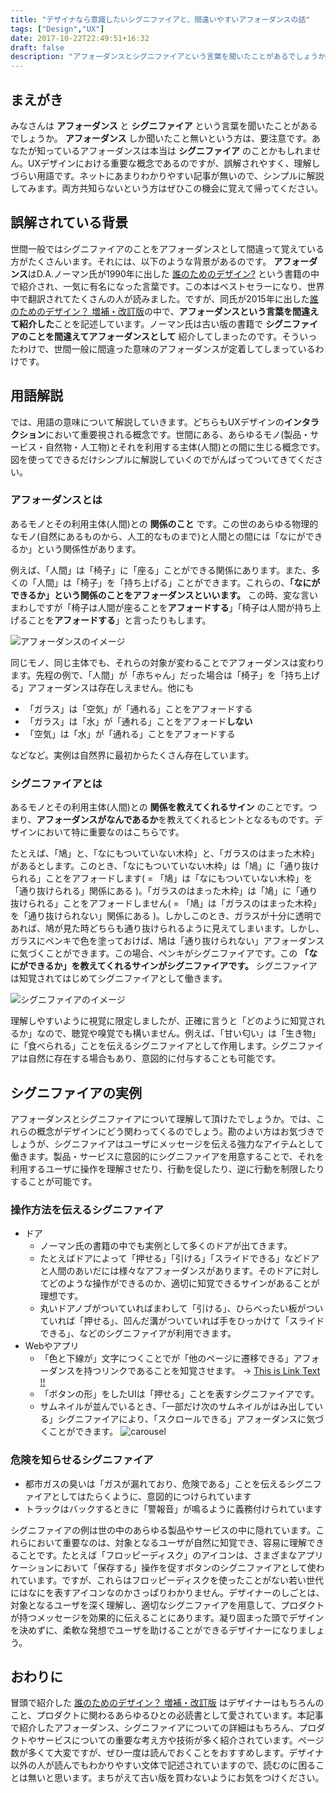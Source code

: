 ```yaml
---
title: "デザイナなら意識したいシグニファイアと、間違いやすいアフォーダンスの話"
tags: ["Design","UX"]
date: 2017-10-22T22:49:51+16:32
draft: false
description: "アフォーダンスとシグニファイアという言葉を聞いたことがあるでしょうか。アフォーダンスしか聞いたこと無いという方、要注意です。"
---
```



## まえがき
みなさんは **アフォーダンス** と **シグニファイア** という言葉を聞いたことがあるでしょうか。 <b>アフォーダンス</b> しか聞いたこと無いという方は、要注意です。あなたが知っているアフォーダンスは本当は <b>シグニファイア</b> のことかもしれません。UXデザインにおける重要な概念であるのですが、誤解されやすく、理解しづらい用語です。ネットにあまりわかりやすい記事が無いので、シンプルに解説してみます。両方共知らないという方はぜひこの機会に覚えて帰ってください。


## 誤解されている背景
世間一般ではシグニファイアのことをアフォーダンスとして間違って覚えている方がたくさんいます。それには、以下のような背景があるのです。
<b>アフォーダンス</b>はD.A.ノーマン氏が1990年に出した [誰のためのデザイン?](https://www.amazon.co.jp/dp/478850362X/ref=cm_sw_r_tw_dp_x_.Vl5zbYK2K00R) という書籍の中で紹介され、一気に有名になった言葉です。この本はベストセラーになり、世界中で翻訳されてたくさんの人が読みました。ですが、同氏が2015年に出した[誰のためのデザイン？ 増補・改訂版](https://amzn.to/2yAmeln)の中で、<b>アフォーダンスという言葉を間違えて紹介した</b>ことを記述しています。ノーマン氏は古い版の書籍で **シグニファイアのことを間違えてアフォーダンスとして** 紹介してしまったのです。そういったわけで、世間一般に間違った意味のアフォーダンスが定着してしまっているわけです。


## 用語解説
では、用語の意味について解説していきます。どちらもUXデザインの<b>インタラクション</b>において重要視される概念です。世間にある、あらゆるモノ(製品・サービス・自然物・人工物)とそれを利用する主体(人間)との間に生じる概念です。図を使ってできるだけシンプルに解説していくのでがんばってついてきてください。

### アフォーダンスとは
あるモノとその利用主体(人間)との **関係のこと** です。この世のあらゆる物理的なモノ(自然にあるものから、人工的なものまで)と人間との間には「なにができるか」という関係性があります。

例えば、「人間」は「椅子」に「座る」ことができる関係にあります。また、多くの「人間」は「椅子」を「持ち上げる」ことができます。これらの、**「なにができるか」という関係のことをアフォーダンスといいます。** この時、変な言いまわしですが「椅子は人間が座ることを<b>アフォードする</b>」「椅子は人間が持ち上げることを<b>アフォードする</b>」と言ったりもします。

![アフォーダンスのイメージ](./affordance.png)

同じモノ、同じ主体でも、それらの対象が変わることでアフォーダンスは変わります。先程の例で、「人間」が「赤ちゃん」だった場合は「椅子」を「持ち上げる」アフォーダンスは存在しえません。他にも

- 「ガラス」は「空気」が「通れる」ことをアフォードする
- 「ガラス」は「水」が「通れる」ことをアフォード<b>しない</b>
- 「空気」は「水」が「通れる」ことをアフォードする

などなど。実例は自然界に最初からたくさん存在しています。

### シグニファイアとは
あるモノとその利用主体(人間)との **関係を教えてくれるサイン** のことです。つまり、<b>アフォーダンスがなんであるか</b>を教えてくれるヒントとなるものです。デザインにおいて特に重要なのはこちらです。

たとえば、「鳩」と、「なにもついていない木枠」と、「ガラスのはまった木枠」があるとします。このとき、「なにもついていない木枠」は「鳩」に「通り抜けられる」ことをアフォードします( = 「鳩」は「なにもついていない木枠」を「通り抜けられる」関係にある )。「ガラスのはまった木枠」は「鳩」に「通り抜けられる」ことをアフォードしません( = 「鳩」は「ガラスのはまった木枠」を「通り抜けられない」関係にある )。しかしこのとき、ガラスが十分に透明であれば、鳩が見た時どちらも通り抜けられるように見えてしまいます。しかし、ガラスにペンキで色を塗っておけば、鳩は「通り抜けられない」アフォーダンスに気づくことができます。この場合、ペンキがシグニファイアです。この **「なにができるか」を教えてくれるサインがシグニファイアです。** シグニファイアは知覚されてはじめてシグニファイアとして働きます。

![シグニファイアのイメージ](./siginifier.png)

理解しやすいように視覚に限定しましたが、正確に言うと「どのように知覚されるか」なので、聴覚や嗅覚でも構いません。例えば、「甘い匂い」は「生き物」に「食べられる」ことを伝えるシグニファイアとして作用します。シグニファイアは自然に存在する場合もあり、意図的に付与することも可能です。


## シグニファイアの実例
アフォーダンスとシグニファイアについて理解して頂けたでしょうか。では、これらの概念がデザインにどう関わってくるのでしょう。勘のよい方はお気づきでしょうが、シグニファイアはユーザにメッセージを伝える強力なアイテムとして働きます。製品・サービスに意図的にシグニファイアを用意することで、それを利用するユーザに操作を理解させたり、行動を促したり、逆に行動を制限したりすることが可能です。

### 操作方法を伝えるシグニファイア
- ドア
    - ノーマン氏の書籍の中でも実例として多くのドアが出てきます。
    - たとえばドアによって「押せる」「引ける」「スライドできる」などドアと人間のあいだには様々なアフォーダンスがあります。そのドアに対してどのような操作ができるのか、適切に知覚できるサインがあることが理想です。
    - 丸いドアノブがついていればまわして「引ける」、ひらべったい板がついていれば「押せる」、凹んだ溝がついていれば手をひっかけて「スライドできる」、などのシグニファイアが利用できます。
- Webやアプリ
    - 「色と下線が」文字につくことでが「他のページに遷移できる」アフォーダンスを持つリンクであることを知覚させます。 → [This is Link Text !!](https://twitter.com/psephopaiktes)
    - 「ボタンの形」をしたUIは「押せる」ことを表すシグニファイアです。
    - サムネイルが並んでいるとき、「一部だけ次のサムネイルがはみ出している」シグニファイアにより、「スクロールできる」アフォーダンスに気づくことができます。
    ![carousel](./carousel.jpg)

### 危険を知らせるシグニファイア
- 都市ガスの臭いは「ガスが漏れており、危険である」ことを伝えるシグニファイアとしてはたらくように、意図的につけられています
- トラックはバックするときに「警報音」が鳴るように義務付けられています

シグニファイアの例は世の中のあらゆる製品やサービスの中に隠れています。これらにおいて重要なのは、対象となるユーザが自然に知覚でき、容易に理解できることです。たとえば「フロッピーディスク」のアイコンは、さまざまなアプリケーションにおいて「保存する」操作を促すボタンのシグニファイアとして使われています。ですが、これらはフロッピーディスクを使ったことがない若い世代にはなにを表すアイコンなのかさっぱりわかりません。デザイナーのしごとは、対象となるユーザを深く理解し、適切なシグニファイアを用意して、プロダクトが持つメッセージを効果的に伝えることにあります。凝り固まった頭でデザインを決めずに、柔軟な発想でユーザを助けることができるデザイナーになりましょう。



## おわりに
冒頭で紹介した [誰のためのデザイン？ 増補・改訂版](https://amzn.to/2yAmeln) はデザイナーはもちろんのこと、プロダクトに関わるあらゆるひとの必読書として愛されています。本記事で紹介したアフォーダンス、シグニファイアについての詳細はもちろん、プロダクトやサービスについての重要な考え方や技術が多く紹介されています。ページ数が多くて大変ですが、ぜひ一度は読んでおくことをおすすめします。デザイナ以外の人が読んでもわかりやすい文体で記述されていますので、読むのに困ることは無いと思います。まちがえて古い版を買わないようにお気をつけください。
